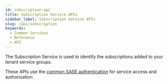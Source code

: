 ```yaml
---
id: subscription-api
title: Subscription Service APIs
sidebar_label: Subscription Service APIs
slug: /api/subscription
keywords:
  - Common Services
  - Reference
  - API
---
```


The Subscription Service is used to identify the subscriptions added to your tenant
service groups.

These APIs use the [common SASE authentication](/sase/docs/getstarted) for service access and authorization.

